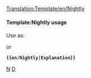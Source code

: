<noinclude>
[[Translation:Template/en/Nightly]]</noinclude>{{en/Ambox| type  = notice
| image = NightlyIcon.png
| text  = <strong>Nightly Builds</strong><br />The features mentioned in this section are currently only available in non-production releases such as [[Main/en/Nightly build|nightly builds]], betas or release candidates. {{{1|}}}
}}<noinclude>

====Template:Nightly usage====
Use as:

 {{en/S|nightly}}

or

 '''<nowiki>{{en/Nightly|Explanation}}</nowiki>'''

[[Category:en/Templates|N]][[Category:en/Message boxes|D]]</noinclude>